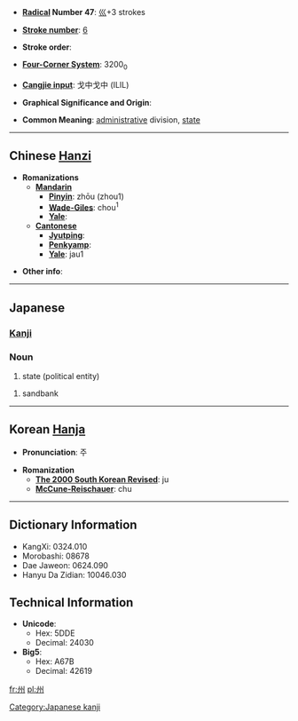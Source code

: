 * '''[[Wiktionary:Chinese radical index| Radical]] Number 47''': [[Wiktionary:Chinese radical index 巛|巛]]+3 strokes

* '''[[Wiktionary:Chinese total strokes index|Stroke number]]''': [[Wiktionary:Chinese total strokes index 6|6]]

* '''Stroke order''': 

* '''[[Wiktionary:Chinese four corner index|Four-Corner System]]''': 3200<sub>0</sub>

* '''[[Wiktionary:Chinese Cangjie index|Cangjie input]]''': 戈中戈中 (ILIL)

* '''Graphical Significance and Origin''': 

* '''Common Meaning''': [[administrative]] division, [[state]]

----

== Chinese [[Hanzi]] ==

* '''Romanizations'''
** '''[[Mandarin]]'''
*** '''[[Pinyin]]''': zhōu (zhou1)
*** '''[[Wade-Giles]]''': chou<sup>1</sup>
*** '''[[Yale]]''': 
** '''[[Cantonese]]'''
*** '''[[Jyutping]]''':
*** '''[[Penkyamp]]''': 
*** '''[[Yale]]''': jau1

* '''Other info''': 

----

==Japanese==
===[[Kanji]]===
{{kanji|on reading=[[しゅう]] (''shū''), [[す]] (''su'')|
kun reading=[[す]] (''su''), [[しま]] (''shima'')}}

===Noun===
{{janoun|しゅう|shū}}
# state (political entity)

{{janoun|す|su}}
# sandbank

----

== Korean [[Hanja]] ==

* '''Pronunciation''': 주

* '''Romanization'''
** '''[[The 2000 South Korean Revised Romanization|The 2000 South Korean Revised]]''': ju
** '''[[McCune-Reischauer]]''': chu

----

== Dictionary Information ==

* KangXi: 0324.010
* Morobashi: 08678
* Dae Jaweon: 0624.090
* Hanyu Da Zidian: 10046.030

== Technical Information ==

* '''Unicode''':
** Hex: 5DDE
** Decimal: 24030
* '''Big5''':
** Hex: A67B
** Decimal: 42619

[[Category:Japanese kanji]]

[[fr:州]]
[[pl:州]]